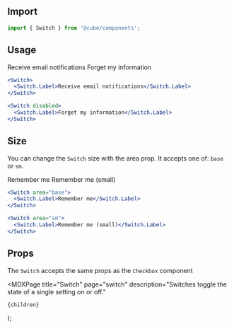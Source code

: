 


<Head>
  <title>Switch - Cube</title>
  <meta
    name="description"
    content="Switches toggle the state of a single setting on or off."
  />
</Head>

## Import

```js
import { Switch } from '@cube/components';
```

## Usage

<Example>
  <Switch>
    <Switch.Label>Receive email notifications</Switch.Label>
  </Switch>

  <Switch disabled>
    <Switch.Label>Forget my information</Switch.Label>
  </Switch>
</Example>

```jsx
<Switch>
  <Switch.Label>Receive email notifications</Switch.Label>
</Switch>

<Switch disabled>
  <Switch.Label>Forget my information</Switch.Label>
</Switch>
```

## Size

You can change the `Switch` size with the area prop. It accepts one of: `base` or `sm`.

<Example>
  <Switch area="base">
    <Switch.Label>Remember me</Switch.Label>
  </Switch>

  <Switch area="sm">
    <Switch.Label>Remember me (small)</Switch.Label>
  </Switch>
</Example>

```jsx
<Switch area="base">
  <Switch.Label>Remember me</Switch.Label>
</Switch>

<Switch area="sm">
  <Switch.Label>Remember me (small)</Switch.Label>
</Switch>
```

## Props

The `Switch` accepts the same props as the `Checkbox` component

  <MDXPage
    title="Switch"
    page="switch"
    description="Switches toggle the state of a single setting on or off."
  >
    {children}
  </MDXPage>
);
